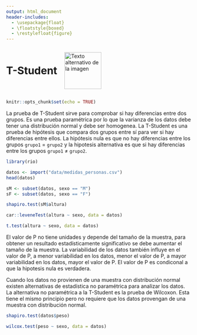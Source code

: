 ---
output: html_document
header-includes:
  - \usepackage{float}
  - \floatstyle{boxed}
  - \restylefloat{figure}
---

<div style="display:flex; align-items:center;">
  <h1 style="margin:0;">T-Student</h1>
  <img src="Imagenes/HNBI_LOGO1.jpeg" alt="Texto alternativo de la imagen" style="width:100px; margin-left:20px;">
</div>

```{r setup, include=FALSE}
knitr::opts_chunk$set(echo = TRUE)
```

La prueba de T-Student sirve para comprobar si hay diferencias entre dos grupos. Es una prueba paramétrica por lo que la varianza de los datos debe tener una distribución normal y debe ser homogenea.
La T-Student es una prueba de hipótesis que compara dos grupos entre sí para ver si hay diferencias entre ellos.
La hipótesis nula es que no hay diferencias entre los grupos `grupo1` = `grupo2` y la hipotesis alternativa es que si hay diferencias entre los grupos `grupo1` ≠ `grupo2`.

```{r}
library(rio)
```

```{r}
datos <- import("data/medidas_personas.csv")
head(datos)
```

```{r}
sM <- subset(datos, sexo == "M")
sF <- subset(datos, sexo == "F")
```

```{r}
shapiro.test(sM$altura)
```

```{r}
car::leveneTest(altura ~ sexo, data = datos)
```


```{r}
t.test(altura ~ sexo, data = datos)
```

El valor de P no tiene unidades y depende del tamaño de la muestra, para obtener un resultado estadísticamente significativo se debe aumentar el tamaño de la muestra.
La variabilidad de los datos también influye en el valor de P, a menor variabilidad en los datos, menor el valor de P, a mayor variabilidad en los datos, mayor el valor de P.
El valor de P es condiconal a que la hipotesis nula es verdadera.

Cuando los datos no provienen de una muestra con distribución normal existen alternativas de estadística no paramétrica para analizar los datos. La alternativa no paramétrica a la T-Student es la prueba de Wilcoxon. Esta tiene el mismo principio pero no requiere que los datos provengan de una muestra con distribución normal.

```{r}
shapiro.test(datos$peso)
```

```{r}
wilcox.test(peso ~ sexo, data = datos)
```